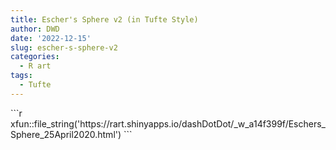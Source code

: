 ```yaml
---
title: Escher's Sphere v2 (in Tufte Style)
author: DWD
date: '2022-12-15'
slug: escher-s-sphere-v2
categories:
  - R art
tags:
  - Tufte
---
```


````{=html}
```r
xfun::file_string('https://rart.shinyapps.io/dashDotDot/_w_a14f399f/Eschers_Sphere_25April2020.html')
```
````

